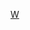 {{Userbox
|border-c=
|border-s=0
|id-c=#2A2A2A
|id-fc=#E1000F
|id-s=9
|id=<span style="color:#FF6F00;">DW</span>NEWS
|info-c=#E6E6FA
|info-fc=black
|info-s=9
|info=這個用戶喜歡閱讀[[多維新聞]]。
|nocat = {{{nocat|}}}
|usercategory = 喜歡閱讀多維新聞的維基人
}}
<noinclude>[[Category:软件用户框模板|W]]</noinclude>